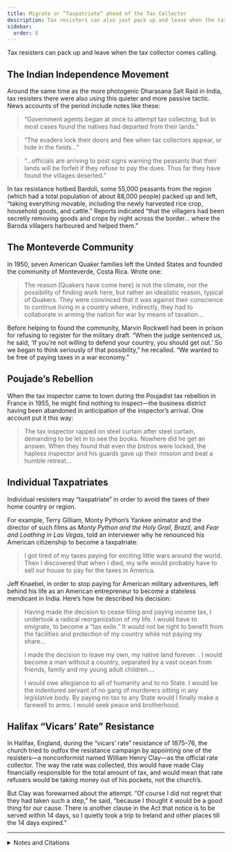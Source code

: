 ```yaml
---
title: Migrate or “Taxpatriate” ahead of the Tax Collector
description: Tax resisters can also just pack up and leave when the tax collector comes calling.
sidebar:
  order: 8
---
```


Tax resisters can pack up and leave when the tax collector comes calling.

## <Badge text="Example" size="medium" /> The Indian Independence Movement

Around the same time as the more photogenic Dharasana Salt Raid in India, tax resisters there were also using this quieter and more passive tactic.
News accounts of the period include notes like these:

> “Government agents began at once to attempt tax collecting, but in most cases found the natives had departed from their lands.”

> “The evaders lock their doors and flee when tax collectors appear, or hide in the fields…”

> “…officials are arriving to post signs warning the peasants that their lands will be forfeit if they refuse to pay the dues.
> Thus far they have found the villages deserted.”

In tax resistance hotbed Bardoli, some 55,000 peasants from the region (which had a total population of about 88,000 people) packed up and left, “taking everything movable, including the newly harvested rice crop, household goods, and cattle.”
Reports indicated “that the villagers had been secretly removing goods and crops by night across the border… where the Baroda villagers harboured and helped them.”

## <Badge text="Example" size="medium" /> The Monteverde Community

In 1950, seven American Quaker families left the United States and founded the community of Monteverde, Costa Rica.
Wrote one:

> The reason [Quakers have come here] is not the climate, nor the possibility of finding work here, but rather an idealistic reason, typical of Quakers.
> They were convinced that it was against their conscience to continue living in a country where, indirectly, they had to collaborate in arming the nation for war by means of taxation…

Before helping to found the community, Marvin Rockwell had been in prison for refusing to register for the military draft.
“When the judge sentenced us, he said, ‘If you’re not willing to defend your country, you should get out.’
So we began to think seriously of that possibility,” he recalled.
“We wanted to be free of paying taxes in a war economy.”

## <Badge text="Example" size="medium" /> Poujade’s Rebellion

When the tax inspector came to town during the Poujadist tax rebellion in France in 1955, he might find nothing to inspect—the business district having been abandoned in anticipation of the inspector’s arrival.
One account put it this way:

> The tax inspector rapped on steel curtain after steel curtain, demanding to be let in to see the books.
> Nowhere did he get an answer.
> When they found that even the bistros were locked, the hapless inspector and his guards gave up their mission and beat a humble retreat…

## <Badge text="Example" size="medium" /> Individual Taxpatriates

Individual resisters may “taxpatriate” in order to avoid the taxes of their home country or region.

For example, Terry Gilliam, Monty Python’s Yankee animator and the director of such films as <i>Monty Python and the Holy Grail</i>, <i>Brazil</i>, and <i>Fear and Loathing in Las Vegas</i>, told an interviewer why he renounced his American citizenship to become a taxpatriate:

> I got tired of my taxes paying for exciting little wars around the world.
> Then I discovered that when I died, my wife would probably have to sell our house to pay for the taxes in America.

Jeff Knaebel, in order to stop paying for American military adventures, left behind his life as an American entrepreneur to become a stateless mendicant in India.
Here’s how he described his decision:

> Having made the decision to cease filing and paying income tax, I undertook a radical reorganization of my life.
> I would have to emigrate, to become a “tax exile.”
> It would not be right to benefit from the facilities and protection of my country while not paying my share…
>
> I made the decision to leave my own, my native land forever.
. I would become a man without a country, separated by a vast ocean from friends, family and my young adult children.…
>
> I would owe allegiance to all of humanity and to no State.
> I would be the indentured servant of no gang of murderers sitting in any legislative body.
> By paying no tax to any State would I finally make a farewell to arms.
> I would seek peace and brotherhood.

## <Badge text="Example" size="medium" /> Halifax “Vicars’ Rate” Resistance

In Halifax, England, during the “vicars’ rate” resistance of 1875–76, the church tried to outfox the resistance campaign by appointing one of the resisters—a nonconformist named William Henry Clay—as the official rate collector.
The way the rate was collected, this would have made Clay financially responsible for the total amount of tax, and would mean that rate refusers would be taking money out of his pockets, not the church’s.

But Clay was forewarned about the attempt.
“Of course I did not regret that they had taken such a step,” he said, “because I thought it would be a good thing for our cause.
There is another clause in the Act that notice is to be served within 14 days, so I quietly took a trip to Ireland and other places till the 14 days expired.”

<Aside type="wikipedia" title="Wikipedia">
  <WikipediaBadge title="Dharasana Satyagraha" />
  <WikipediaBadge title="Pierre Poujade" />
  <WikipediaBadge title="Terry Gilliam" />
</Aside>

---

<details>
<summary>Notes and Citations</summary>

* “Salt Raiding in India to be Ended” <i>Pittsburgh Sentinel</i> 3 June 1930
* “Tax Resisters Cause Trouble” <i>The Montreal Gazette</i> 19 June 1930, p. 13
* “Evasion of Taxes Great Problem of India Government” <i>The St. Joseph News-Press</i> 2 June 1930, p. 7
* [“Villages Evacuated”](https://trove.nla.gov.au/newspaper/article/4212064) <i>The Argus</i> 22 October 1930, p. 7
* “Friends and Their Friends” <i>Friends Journal</i> 11 April 1959, pp. 235–36
* Bernarde, Scott “Living On the Mountain: Friends Community In Costa Rica” <i>Friends Journal</i> 15 January 1978, pp. 6–9
* Clausen, Oliver “The Revolt of Monsieur Poujade” <i>The Montreal Gazette</i> 27 June 1955, p. 8
* Mechanic, Michael [“Terry Gilliam’s Three-Reel Circus”](https://www.motherjones.com/media/2009/12/terry-gilliam-three-reel-circus/) <i>Mother Jones</i> 15 December 2009
* Knaebel, Jeff “Some Thoughts on Civil Disobedience: My Duties and Responsibilities” <i>We Won’t Pay: A Tax Resistance Reader</i> (2008) pp. 475–501
* “Halifax (Vicars’ Rate)” <i>House of Commons Papers: Reports from Committees</i>, Vol. X (8 Feb.–15 Aug. 1876) p. 39

</details>

